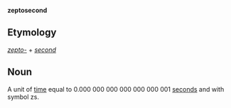 '''zeptosecond'''

==Etymology==

''[[zepto-]]'' + ''[[second]]''

==Noun==

A unit of [[time]] equal to 0.000&nbsp;000&nbsp;000&nbsp;000&nbsp;000&nbsp;000&nbsp;001 [[second]]s and with symbol zs.